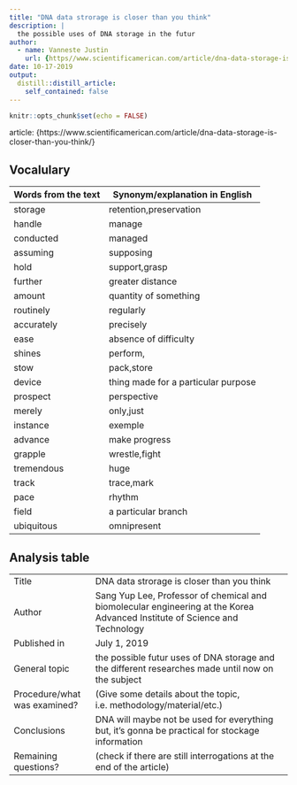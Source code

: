 ```yaml
---
title: "DNA data strorage is closer than you think"
description: |
  the possible uses of DNA storage in the futur
author:
  - name: Vanneste Justin  
    url: {https//www.scientificamerican.com/article/dna-data-storage-is-closer-than-you-think/}
date: 10-17-2019
output:
  distill::distill_article:
    self_contained: false
---
```


```r
knitr::opts_chunk$set(echo = FALSE)
```

article: {https://www.scientificamerican.com/article/dna-data-storage-is-closer-than-you-think/}

## Vocalulary 

| Words from the text | Synonym/explanation in English |
| ------------------- | ------------------------------- |
| storage             | retention,preservation          |
| handle              | manage                          |
| conducted           | managed                         |
| assuming            | supposing                       |
| hold                | support,grasp                   |
| further             | greater distance                |
| amount              | quantity of something           |
| routinely           | regularly                       |
| accurately          | precisely                       |
| ease                | absence of difficulty           |
| shines              | perform,                        |
| stow                | pack,store                      |
| device              | thing made for a particular purpose     |
| prospect            | perspective                     |
| merely              | only,just                       |
| instance            | exemple                         |
| advance             | make progress                   |
| grapple             | wrestle,fight                   |
| tremendous          | huge                            |
| track               | trace,mark                      |
| pace                | rhythm                          |
| field               | a particular branch             |
| ubiquitous          | omnipresent                     |

## Analysis table 

|                              |                                                                     |
| ---------------------------- | ------------------------------------------------------------------- |
| Title                        | DNA data strorage is closer than you think                          |
| Author                       | Sang Yup Lee, Professor of chemical and biomolecular engineering at the Korea Advanced Institute of Science and Technology                        |
| Published in                 | July 1, 2019                                                       |
| General topic                |  the possible futur uses of DNA storage and the different researches made until now on the subject   |
| Procedure/what was examined? | (Give some details about the topic, i.e. methodology/material/etc.) |
| Conclusions                  |  DNA will maybe not be used for everything but, it's gonna be practical for stockage information      |
| Remaining questions?         | (check if there are still interrogations at the end of the article) |
